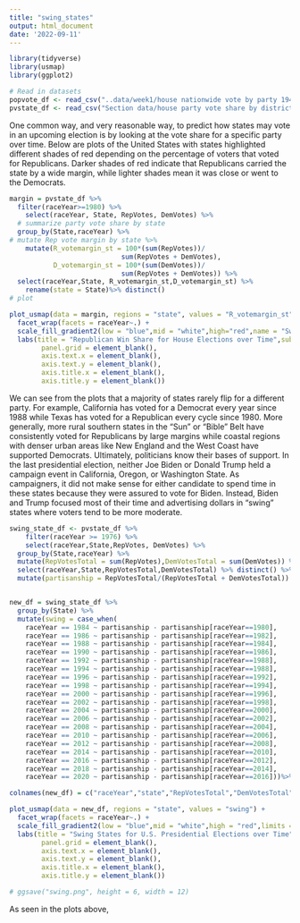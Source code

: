 ```yaml
---
title: "swing_states"
output: html_document
date: '2022-09-11'
---
```


```r
library(tidyverse)
library(usmap)
library(ggplot2)

# Read in datasets
popvote_df <- read_csv("..data/week1/house nationwide vote by party 1948-2020.csv")
pvstate_df <- read_csv("Section data/house party vote share by district 1948-2020.csv")

```

One common way, and very reasonable way, to predict how states may vote in an upcoming election is by looking at the vote share for a specific party over time. Below are plots of the United States with states highlighted different shades of red depending on the percentage of voters that voted for Republicans. Darker shades of red indicate that Republicans carried the state by a wide margin, while lighter shades mean it was close or went to the Democrats. 
```r
margin = pvstate_df %>%
  filter(raceYear>=1980) %>%
    select(raceYear, State, RepVotes, DemVotes) %>%
  # summarize party vote share by state
  group_by(State,raceYear) %>%
# mutate Rep vote margin by state %>%
    mutate(R_votemargin_st = 100*(sum(RepVotes))/
                            sum(RepVotes + DemVotes),
           D_votemargin_st = 100*(sum(DemVotes))/
                            sum(RepVotes + DemVotes)) %>%
  select(raceYear,State, R_votemargin_st,D_votemargin_st) %>%
    rename(state = State)%>% distinct()
# plot

plot_usmap(data = margin, regions = "state", values = "R_votemargin_st") +
  facet_wrap(facets = raceYear~.) +
  scale_fill_gradient2(low = "blue",mid = "white",high="red",name = "Swing Margin") + 
  labs(title = "Republican Win Share for House Elections over Time",subtitle = "Larger Numbers corresponds to a larger vote share for Republicans") + theme(legend.position = "right",
        panel.grid = element_blank(),
        axis.text.x = element_blank(),
        axis.text.y = element_blank(),
        axis.title.x = element_blank(),
        axis.title.y = element_blank())
```
We can see from the plots that a majority of states rarely flip for a different party. For example, California has voted for a Democrat every year since 1988 while Texas has voted for a Republican every cycle since 1980. More generally, more rural southern states in the "Sun" or "Bible" Belt have consistently voted for Republicans by large margins while coastal regions with denser urban areas like New England and the West Coast have supported Democrats. Ultimately, politicians know their bases of support. In the last presidential election, neither Joe Biden or Donald Trump held a campaign event in California, Oregon, or Washington State. As campaigners, it did not make sense for either candidate to spend time in these states because they were assured to vote for Biden. Instead, Biden and Trump focused most of their time and advertising dollars in "swing" states where voters tend to be more moderate. 

```r
swing_state_df <- pvstate_df %>%
    filter(raceYear >= 1976) %>%
    select(raceYear,State,RepVotes, DemVotes) %>%
  group_by(State,raceYear) %>%
  mutate(RepVotesTotal = sum(RepVotes),DemVotesTotal = sum(DemVotes)) %>%
  select(raceYear,State,RepVotesTotal,DemVotesTotal) %>% distinct() %>%
  mutate(partisanship = RepVotesTotal/(RepVotesTotal + DemVotesTotal))


new_df = swing_state_df %>%
  group_by(State) %>%
  mutate(swing = case_when(
    raceYear == 1984 ~ partisanship - partisanship[raceYear==1980],
    raceYear == 1986 ~ partisanship - partisanship[raceYear==1982],
    raceYear == 1988 ~ partisanship - partisanship[raceYear==1984],
    raceYear == 1990 ~ partisanship - partisanship[raceYear==1986],
    raceYear == 1992 ~ partisanship - partisanship[raceYear==1988],
    raceYear == 1994 ~ partisanship - partisanship[raceYear==1988],
    raceYear == 1996 ~ partisanship - partisanship[raceYear==1992],
    raceYear == 1998 ~ partisanship - partisanship[raceYear==1994],
    raceYear == 2000 ~ partisanship - partisanship[raceYear==1996],
    raceYear == 2002 ~ partisanship - partisanship[raceYear==1998],
    raceYear == 2004 ~ partisanship - partisanship[raceYear==2000],
    raceYear == 2006 ~ partisanship - partisanship[raceYear==2002],
    raceYear == 2008 ~ partisanship - partisanship[raceYear==2004],
    raceYear == 2010 ~ partisanship - partisanship[raceYear==2006],
    raceYear == 2012 ~ partisanship - partisanship[raceYear==2008],
    raceYear == 2014 ~ partisanship - partisanship[raceYear==2010],
    raceYear == 2016 ~ partisanship - partisanship[raceYear==2012],
    raceYear == 2018 ~ partisanship - partisanship[raceYear==2014],
    raceYear == 2020 ~ partisanship - partisanship[raceYear==2016]))%>%na.omit() 

colnames(new_df) = c("raceYear","state","RepVotesTotal","DemVotesTotal","partisanship","swing","swing2")
```


```r
plot_usmap(data = new_df, regions = "state", values = "swing") +
  facet_wrap(facets = raceYear~.) +
  scale_fill_gradient2(low = "blue",mid = "white",high = "red",limits = c(-.30,.30),name = "Swing Margin") + 
  labs(title = "Swing States for U.S. Presidential Elections over Time",subtitle = "Positive Numbers corresponds to a larger vote share for Republicans compared to the last election") + theme(legend.position = "right",
        panel.grid = element_blank(),
        axis.text.x = element_blank(),
        axis.text.y = element_blank(),
        axis.title.x = element_blank(),
        axis.title.y = element_blank())

# ggsave("swing.png", height = 6, width = 12)
```

As seen in the plots above, 
